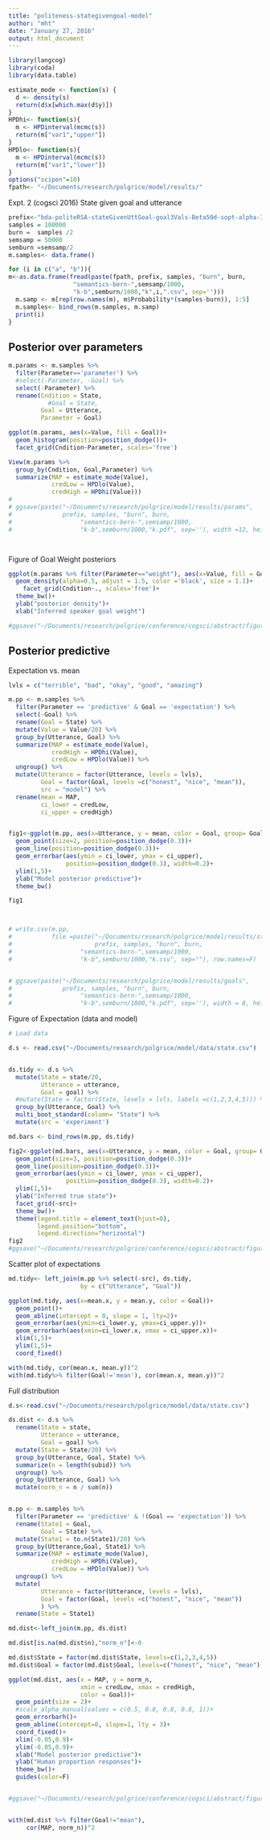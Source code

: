 ```yaml
---
title: "politeness-stategivengoal-model"
author: "mht"
date: "January 27, 2016"
output: html_document
---
```


```r
library(langcog)
library(coda)
library(data.table)

estimate_mode <- function(s) {
  d <- density(s)
  return(d$x[which.max(d$y)])
}
HPDhi<- function(s){
  m <- HPDinterval(mcmc(s))
  return(m["var1","upper"])
}
HPDlo<- function(s){
  m <- HPDinterval(mcmc(s))
  return(m["var1","lower"])
}
options("scipen"=10)
fpath<- "~/Documents/research/polgrice/model/results/"
```

Expt. 2 (cogsci 2016) State given goal and utterance

```r
prefix<-"bda-politeRSA-stateGivenUttGoal-goal3Vals-Beta50d-sopt-alpha-IncrMH"
samples = 100000
burn =  samples /2
semsamp = 50000
semburn =semsamp/2
m.samples<- data.frame()

for (i in c("a", "b")){
m<-as.data.frame(fread(paste(fpath, prefix, samples, "burn", burn,
                  "semantics-bern-",semsamp/1000,
                  "k-b",semburn/1000,"k",i,".csv", sep='')))
  m.samp <- m[rep(row.names(m), m$Probability*(samples-burn)), 1:5]
  m.samples<- bind_rows(m.samples, m.samp)
  print(i)
}
```


## Posterior over parameters

```r

m.params <- m.samples %>%
  filter(Parameter=='parameter') %>%
  #select(-Parameter, -Goal) %>%
  select(-Parameter) %>%
  rename(Cndition = State,
           #Goal = State,
         Goal = Utterance,
         Parameter = Goal)

ggplot(m.params, aes(x=Value, fill = Goal))+
  geom_histogram(position=position_dodge())+
  facet_grid(Cndition~Parameter, scales='free')

View(m.params %>%
  group_by(Cndition, Goal,Parameter) %>%
  summarize(MAP = estimate_mode(Value),
            credLow = HPDlo(Value),
            credHigh = HPDhi(Value)))
# 
# ggsave(paste("~/Documents/research/polgrice/model/results/params",
#              prefix, samples, "burn", burn,
#                   "semantics-bern-",semsamp/1000,
#                   "k-b",semburn/1000,"k.pdf", sep=''), width =12, height = 8)




```

Figure of Goal Weight posteriors

```r
ggplot(m.params %>% filter(Parameter=="weight"), aes(x=Value, fill = Goal))+
  geom_density(alpha=0.5, adjust = 1.5, color ='black', size = 1.1)+
    facet_grid(Cndition~., scales='free')+
  theme_bw()+
  ylab("posterior density")+
  xlab("Inferred speaker goal weight")

#ggsave("~/Documents/research/polgrice/conference/cogsci/abstract/figures/goal-posterior.pdf", height =5, width = 5)
```



## Posterior predictive

Expectation vs. mean

```r

lvls = c("terrible", "bad", "okay", "good", "amazing")

m.pp <- m.samples %>%
  filter(Parameter == 'predictive' & Goal == 'expectation') %>%
  select(-Goal) %>%
  rename(Goal = State) %>%
  mutate(Value = Value/20) %>%
  group_by(Utterance, Goal) %>%
  summarize(MAP = estimate_mode(Value),
            credHigh = HPDhi(Value),
            credLow = HPDlo(Value)) %>%
  ungroup() %>%
  mutate(Utterance = factor(Utterance, levels = lvls),
         Goal = factor(Goal, levels =c("honest", "nice", "mean")),
         src = "model") %>%
  rename(mean = MAP,
         ci_lower = credLow,
         ci_upper = credHigh)


fig1<-ggplot(m.pp, aes(x=Utterance, y = mean, color = Goal, group= Goal))+
  geom_point(size=2, position=position_dodge(0.3))+
  geom_line(position=position_dodge(0.3))+
  geom_errorbar(aes(ymin = ci_lower, ymax = ci_upper),
                position=position_dodge(0.3), width=0.2)+
  ylim(1,5)+
  ylab("Model posterior predictive")+
  theme_bw()

fig1



# write.csv(m.pp, 
#           file =paste("~/Documents/research/polgrice/model/results/states",
#                       prefix, samples, "burn", burn,
#                   "semantics-bern-",semsamp/1000,
#                   "k-b",semburn/1000,"k.csv", sep=""), row.names=F)


# ggsave(paste("~/Documents/research/polgrice/model/results/goals",
#              prefix, samples, "burn", burn,
#                   "semantics-bern-",semsamp/1000,
#                   "k-b",semburn/1000,"k.pdf", sep=''), width = 8, height = 5 )
```

Figure of Expectation (data and model) 

```r
# Load data

d.s <- read.csv("~/Documents/research/polgrice/model/data/state.csv")


ds.tidy <- d.s %>%
  mutate(State = state/20,
         Utterance = utterance,
         Goal = goal) %>%
  #mutate(State = factor(State, levels = lvls, labels =c(1,2,3,4,5))) %>%
  group_by(Utterance, Goal) %>%
  multi_boot_standard(column= "State") %>%
  mutate(src = 'experiment')

md.bars <- bind_rows(m.pp, ds.tidy)

fig2<-ggplot(md.bars, aes(x=Utterance, y = mean, color = Goal, group= Goal))+
  geom_point(size=3, position=position_dodge(0.3))+
  geom_line(position=position_dodge(0.3))+
  geom_errorbar(aes(ymin = ci_lower, ymax = ci_upper),
                position=position_dodge(0.3), width=0.2)+
  ylim(1,5)+
  ylab("Inferred true state")+
  facet_grid(~src)+
  theme_bw()+
  theme(legend.title = element_text(hjust=0),
        legend.position="bottom",
        legend.direction="horizontal")
fig2
#ggsave("~/Documents/research/polgrice/conference/cogsci/abstract/figures/state-inference.pdf", height =4, width = 6)

```

Scatter plot of expectations

```r
md.tidy<- left_join(m.pp %>% select(-src), ds.tidy,
                    by = c("Utterance", "Goal"))

ggplot(md.tidy, aes(x=mean.x, y = mean.y, color = Goal))+
  geom_point()+
  geom_abline(intercept = 0, slope = 1, lty=2)+
  geom_errorbar(aes(ymin=ci_lower.y, ymax=ci_upper.y))+
  geom_errorbarh(aes(xmin=ci_lower.x, xmax = ci_upper.x))+
  xlim(1,5)+
  ylim(1,5)+
  coord_fixed()

with(md.tidy, cor(mean.x, mean.y))^2
with(md.tidy%>% filter(Goal!='mean'), cor(mean.x, mean.y))^2
```

Full distribution

```r
d.s<-read.csv("~/Documents/research/polgrice/model/data/state.csv")

ds.dist <- d.s %>%
  rename(State = state,
         Utterance = utterance,
         Goal = goal) %>%
  mutate(State = State/20) %>%
  group_by(Utterance, Goal, State) %>%
  summarize(n = length(subid)) %>%
  ungroup() %>%
  group_by(Utterance, Goal) %>%
  mutate(norm_n = n / sum(n))


m.pp <- m.samples %>%
  filter(Parameter == 'predictive' & !(Goal == 'expectation')) %>%
  rename(State1 = Goal,
         Goal = State) %>%
  mutate(State1 = to.n(State1)/20) %>%
  group_by(Utterance,Goal, State1) %>%
  summarize(MAP = estimate_mode(Value),
            credHigh = HPDhi(Value),
            credLow = HPDlo(Value)) %>%
  ungroup() %>%
  mutate(
         Utterance = factor(Utterance, levels = lvls),
         Goal = factor(Goal, levels =c("honest", "nice", "mean"))
         ) %>%
  rename(State = State1)

md.dist<-left_join(m.pp, ds.dist)

md.dist[is.na(md.dist$n),"norm_n"]<-0

md.dist$State = factor(md.dist$State, levels=c(1,2,3,4,5))
md.dist$Goal = factor(md.dist$Goal, levels=c("honest", "nice", "mean"))

ggplot(md.dist, aes(x = MAP, y = norm_n, 
                    xmin = credLow, xmax = credHigh, 
                    color = Goal))+
  geom_point(size = 2)+
  #scale_alpha_manual(values = c(0.5, 0.8, 0.8, 0.8, 1))+
  geom_errorbarh()+
  geom_abline(intercept=0, slope=1, lty = 3)+
  coord_fixed()+
  xlim(-0.05,0.9)+
  ylim(-0.05,0.9)+
  xlab("Model posterior predictive")+
  ylab("Human proportion responses")+
  theme_bw()+
  guides(color=F)


#ggsave("~/Documents/research/polgrice/conference/cogsci/abstract/figures/state-inference-scatter.pdf", height =4, width = 4)


with(md.dist %>% filter(Goal!="mean"),
     cor(MAP, norm_n))^2
```